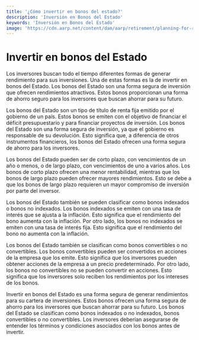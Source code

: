 ```yaml
---
title: '¿Cómo invertir en bonos del estado?'
description: 'Inversión en Bonos del Estado'
keywords: 'Inversión en Bonos del Estado'
image: 'https://cdn.aarp.net/content/dam/aarp/retirement/planning-for-retirement/2022/03/1140-stock-market-downturn-chart-esp.imgcache.rev.web.900.517.jpg'
---
```




# Invertir en bonos del Estado

Los inversores buscan todo el tiempo diferentes formas de generar rendimiento para sus inversiones. Una de estas formas es la de invertir en bonos del Estado. Los bonos del Estado son una forma segura de inversión que ofrecen rendimientos atractivos. Estos bonos proporcionan una forma de ahorro seguro para los inversores que buscan ahorrar para su futuro. 

Los bonos del Estado son un tipo de título de renta fija emitido por el gobierno de un país. Estos bonos se emiten con el objetivo de financiar el déficit presupuestario y para financiar proyectos de inversión. Los bonos del Estado son una forma segura de inversión, ya que el gobierno es responsable de su devolución. Esto significa que, a diferencia de otros instrumentos financieros, los bonos del Estado ofrecen una forma segura de ahorro para los inversores.

<ImageAdd source="https://www.oasfcu.org/wp-content/uploads/2019/02/rawpixel-603645-unsplash-960x432.jpg"/>

Los bonos del Estado pueden ser de corto plazo, con vencimientos de un año o menos, o de largo plazo, con vencimientos de uno a varios años. Los bonos de corto plazo ofrecen una menor rentabilidad, mientras que los bonos de largo plazo pueden ofrecer mayores rendimientos. Esto se debe a que los bonos de largo plazo requieren un mayor compromiso de inversión por parte del inversor.

Los bonos del Estado también se pueden clasificar como bonos indexados o bonos no indexados. Los bonos indexados se emiten con una tasa de interés que se ajusta a la inflación. Esto significa que el rendimiento del bono aumenta con la inflación. Por otro lado, los bonos no indexados se emiten con una tasa de interés fija. Esto significa que el rendimiento del bono no aumenta con la inflación. 

<ImageAdd source="https://lookaside.fbsbx.com/lookaside/crawler/media/?media_id=230838625281099&get_thumbnail=1"/>

Los bonos del Estado también se clasifican como bonos convertibles o no convertibles. Los bonos convertibles pueden ser convertidos en acciones de la empresa que los emite. Esto significa que los inversores pueden obtener acciones de la empresa a un precio predeterminado. Por otro lado, los bonos no convertibles no se pueden convertir en acciones. Esto significa que los inversores solo reciben los rendimientos por los intereses de los bonos.

<ImageAdd source="https://cdn.aarp.net/content/dam/aarp/retirement/planning-for-retirement/2022/03/1140-stock-market-downturn-chart-esp.imgcache.rev.web.900.517.jpg"/>

Invertir en bonos del Estado es una forma segura de generar rendimientos para su cartera de inversiones. Estos bonos ofrecen una forma segura de ahorro para los inversores que buscan ahorrar para su futuro. Los bonos del Estado se clasifican como bonos indexados o no indexados, bonos convertibles o no convertibles. Los inversores deberían asegurarse de entender los términos y condiciones asociados con los bonos antes de invertir.
